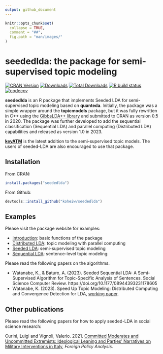 ```yaml
---
output: github_document
---
```


```r
knitr::opts_chunk$set(
  collapse = TRUE,
  comment = "##",
  fig.path = "man/images/"
)
```

# seededlda: the package for semi-supervised topic modeling

<!-- badges: start -->

[![CRAN
Version](https://www.r-pkg.org/badges/version/seededlda)](https://CRAN.R-project.org/package=seededlda)
[![Downloads](https://cranlogs.r-pkg.org/badges/seededlda)](https://CRAN.R-project.org/package=seededlda)
[![Total
Downloads](https://cranlogs.r-pkg.org/badges/grand-total/seededlda?color=orange)](https://CRAN.R-project.org/package=seededlda)
[![R build
status](https://github.com/koheiw/seededlda/workflows/R-CMD-check/badge.svg)](https://github.com/koheiw/seededlda/actions)
[![codecov](https://codecov.io/gh/koheiw/seededlda/branch/master/graph/badge.svg)](https://codecov.io/gh/koheiw/seededlda)
<!-- badges: end -->

**seededlda** is an R package that implements Seeded LDA for semi-supervised topic modeling based on **quanteda**. Initially, the package was a simple wrapper around the **topicmodels** package, but it was fully rewritten in C++ using the [GibbsLDA++ library](http://gibbslda.sourceforge.net/) and submitted to CRAN as version 0.5 in 2020. The package was further developed to add the sequential classification (Sequential LDA) and parallel computing (Distributed LDA) capabilities and released as version 1.0 in 2023.

[**keyATM**](https://github.com/keyATM/keyATM) is the latest addition to the semi-supervised topic models. The users of seeded-LDA are also encouraged to use that package.

## Installation

From CRAN:

```r
install.packages("seededlda")
```

From Github:

```r
devtools::install_github("koheiw/seededlda")
```

## Examples

Please visit the package website for examples:

- [Introduction](https://koheiw.github.io/seededlda/articles/pkgdown/basic.html): basic functions of the package
- [Distributed LDA](https://koheiw.github.io/seededlda/articles/pkgdown/distributed.html): topic modeling with parallel computing
- [Seeded LDA](https://koheiw.github.io/seededlda/articles/pkgdown/seeded.html): semi-supervised topic modeling
- [Sequential LDA](https://koheiw.github.io/seededlda/articles/pkgdown/sequential.html): sentence-level topic modeling

Please read the following papers on the algorithms.

- Watanabe, K., & Baturo, A. (2023). Seeded Sequential LDA: A Semi-Supervised Algorithm for Topic-Specific Analysis of Sentences. Social Science Computer Review. https://doi.org/10.1177/08944393231178605
- Watanabe, K. (2023). Speed Up Topic Modeling: Distributed Computing and Convergence Detection for LDA, [working paper](https://blog.koheiw.net/wp-content/uploads/2023/05/Distributed-LDA-02.pdf).


## Other publications

Please read the following papers for how to apply seeded-LDA in social science research:

Curini, Luigi and Vignoli, Valerio. 2021. [Committed Moderates and Uncommitted Extremists: Ideological Leaning and Parties’ Narratives on Military Interventions in Italy](https://doi.org/10.1093/fpa/orab016), *Foreign Policy Analysis*.

